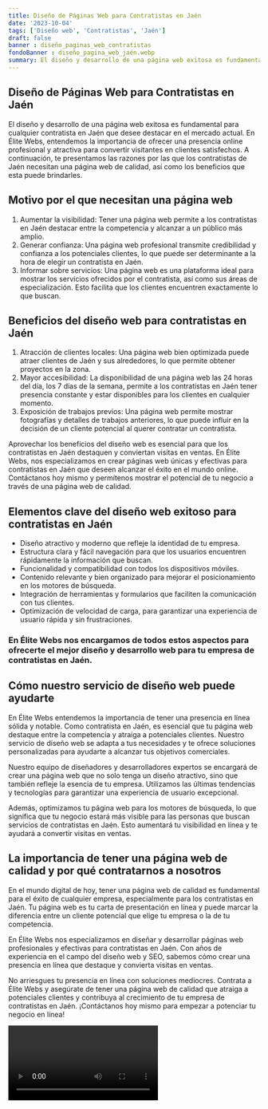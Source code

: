 ```yaml
---
title: Diseño de Páginas Web para Contratistas en Jaén
date: '2023-10-04'
tags: ['Diseño web', 'Contratistas', 'Jaén']
draft: false
banner : diseño_paginas_web_contratistas
fondoBanner : diseño_pagina_web_jaén.webp
summary: El diseño y desarrollo de una página web exitosa es fundamental para cualquier contratista en Jaén que desee destacar en el mercado actual. En Élite Webs, entendemos la importancia de ofrecer una presencia online profesional y atractiva para convertir visitantes en clientes satisfechos. A continuación, te presentamos las razones por las que los contratistas de Jaén necesitan una página web de calidad, así como los beneficios que esta puede brindarles.
---
```


## Diseño de Páginas Web para Contratistas en Jaén

El diseño y desarrollo de una página web exitosa es fundamental para cualquier contratista en Jaén que desee destacar en el mercado actual. En Élite Webs, entendemos la importancia de ofrecer una presencia online profesional y atractiva para convertir visitantes en clientes satisfechos. A continuación, te presentamos las razones por las que los contratistas de Jaén necesitan una página web de calidad, así como los beneficios que esta puede brindarles.

## Motivo por el que necesitan una página web

1. Aumentar la visibilidad: Tener una página web permite a los contratistas en Jaén destacar entre la competencia y alcanzar a un público más amplio. 
2. Generar confianza: Una página web profesional transmite credibilidad y confianza a los potenciales clientes, lo que puede ser determinante a la hora de elegir un contratista en Jaén.
3. Informar sobre servicios: Una página web es una plataforma ideal para mostrar los servicios ofrecidos por el contratista, así como sus áreas de especialización. Esto facilita que los clientes encuentren exactamente lo que buscan.

## Beneficios del diseño web para contratistas en Jaén

1. Atracción de clientes locales: Una página web bien optimizada puede atraer clientes de Jaén y sus alrededores, lo que permite obtener proyectos en la zona.
2. Mayor accesibilidad: La disponibilidad de una página web las 24 horas del día, los 7 días de la semana, permite a los contratistas en Jaén tener presencia constante y estar disponibles para los clientes en cualquier momento.
3. Exposición de trabajos previos: Una página web permite mostrar fotografías y detalles de trabajos anteriores, lo que puede influir en la decisión de un cliente potencial al querer contratar un contratista. 

Aprovechar los beneficios del diseño web es esencial para que los contratistas en Jaén destaquen y conviertan visitas en ventas. En Élite Webs, nos especializamos en crear páginas web únicas y efectivas para contratistas en Jaén que deseen alcanzar el éxito en el mundo online. Contáctanos hoy mismo y permítenos mostrar el potencial de tu negocio a través de una página web de calidad.

<GifSeo />

<Cta />

## Elementos clave del diseño web exitoso para contratistas en Jaén

- Diseño atractivo y moderno que refleje la identidad de tu empresa.
- Estructura clara y fácil navegación para que los usuarios encuentren rápidamente la información que buscan.
- Funcionalidad y compatibilidad con todos los dispositivos móviles.
- Contenido relevante y bien organizado para mejorar el posicionamiento en los motores de búsqueda.
- Integración de herramientas y formularios que faciliten la comunicación con tus clientes.
- Optimización de velocidad de carga, para garantizar una experiencia de usuario rápida y sin frustraciones.

### En Élite Webs nos encargamos de todos estos aspectos para ofrecerte el mejor diseño y desarrollo web para tu empresa de contratistas en Jaén.

## Cómo nuestro servicio de diseño web puede ayudarte

En Élite Webs entendemos la importancia de tener una presencia en línea sólida y notable. Como contratista en Jaén, es esencial que tu página web destaque entre la competencia y atraiga a potenciales clientes. Nuestro servicio de diseño web se adapta a tus necesidades y te ofrece soluciones personalizadas para ayudarte a alcanzar tus objetivos comerciales.

Nuestro equipo de diseñadores y desarrolladores expertos se encargará de crear una página web que no solo tenga un diseño atractivo, sino que también refleje la esencia de tu empresa. Utilizamos las últimas tendencias y tecnologías para garantizar una experiencia de usuario excepcional.

Además, optimizamos tu página web para los motores de búsqueda, lo que significa que tu negocio estará más visible para las personas que buscan servicios de contratistas en Jaén. Esto aumentará tu visibilidad en línea y te ayudará a convertir visitas en ventas.

## La importancia de tener una página web de calidad y por qué contratarnos a nosotros

En el mundo digital de hoy, tener una página web de calidad es fundamental para el éxito de cualquier empresa, especialmente para los contratistas en Jaén. Tu página web es tu carta de presentación en línea y puede marcar la diferencia entre un cliente potencial que elige tu empresa o la de tu competencia.

En Élite Webs nos especializamos en diseñar y desarrollar páginas web profesionales y efectivas para contratistas en Jaén. Con años de experiencia en el campo del diseño web y SEO, sabemos cómo crear una presencia en línea que destaque y convierta visitas en ventas.

No arriesgues tu presencia en línea con soluciones mediocres. Contrata a Élite Webs y asegúrate de tener una página web de calidad que atraiga a potenciales clientes y contribuya al crecimiento de tu empresa de contratistas en Jaén. ¡Contáctanos hoy mismo para empezar a potenciar tu negocio en línea!

<Video />

<CtaBot job='Contratistas' city='Jaén'/>

<Gmaps query='Jaén+españa+maps' />